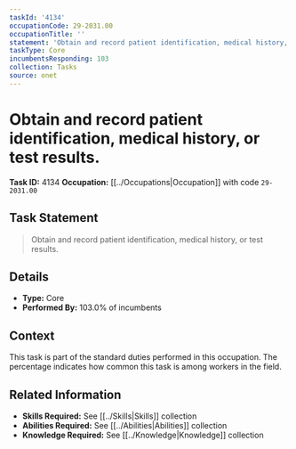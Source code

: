 ```yaml
---
taskId: '4134'
occupationCode: 29-2031.00
occupationTitle: ''
statement: 'Obtain and record patient identification, medical history, or test results.'
taskType: Core
incumbentsResponding: 103
collection: Tasks
source: onet
---
```

# Obtain and record patient identification, medical history, or test results.

**Task ID:** 4134
**Occupation:** [[../Occupations|Occupation]] with code `29-2031.00`

## Task Statement

> Obtain and record patient identification, medical history, or test results.

## Details

- **Type:** Core
- **Performed By:** 103.0% of incumbents

## Context

This task is part of the standard duties performed in this occupation. The percentage indicates how common this task is among workers in the field.

## Related Information

- **Skills Required:** See [[../Skills|Skills]] collection
- **Abilities Required:** See [[../Abilities|Abilities]] collection
- **Knowledge Required:** See [[../Knowledge|Knowledge]] collection
